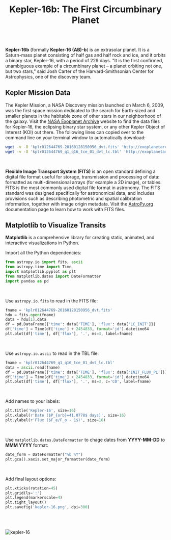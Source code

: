 <h1 align="center" style={{marginTop: "2em"}}><b>Kepler-16b:</b> The First Circumbinary Planet</h1>

<br/><br/>

**Kepler-16b** (formally **Kepler-16 (AB)-b**) is an extrasolar planet. It is a Saturn-mass planet consisting of half gas and half rock and ice, and it orbits a binary star, Kepler-16, with a period of 229 days. "It is the first confirmed, unambiguous example of a circumbinary planet – a planet orbiting not one, but two stars," said Josh Carter of the Harvard-Smithsonian Center for Astrophysics, one of the discovery team.

<h2 style={{marginTop: "2em"}}>Kepler Mission Data</h2>

The Kepler Mission, a NASA Discovery mission launched on March 6, 2009, was the first space mission dedicated to the search for Earth-sized and smaller planets in the habitable zone of other stars in our neighborhood of the galaxy. Visit the [NASA Exoplanet Archive](https://exoplanetarchive.ipac.caltech.edu/index.html) website to find the data files for Kepler-16, the eclipsing binary star system, or any other Kepler Object of Interest (KOI) out there. The following lines can copied over to the command line on your terminal window to automatically download:

```bash
wget -v -O 'kplr012644769-20160128150956_dvt.fits' 'http://exoplanetarchive.ipac.caltech.edu:80/data/ETSS//KeplerDV/005/713/24/kplr012644769-20160128150956_dvt.fits'
wget -v -O 'kplr012644769_q1_q16_tce_01_dvt_lc.tbl' 'http://exoplanetarchive.ipac.caltech.edu:80/data/ETSS//KeplerDV/000/866/64/kplr012644769_q1_q16_tce_01_dvt_lc.tbl'
```

<br/>

**Flexible Image Transport System (FITS)** is an open standard defining a digital file format useful for storage, transmission and processing of data: formatted as multi-dimensional arrays (for example a 2D image), or tables. FITS is the most commonly used digital file format in astronomy. The FITS standard was designed specifically for astronomical data, and includes provisions such as describing photometric and spatial calibration information, together with image origin metadata. Visit the [AstroPy.org](https://docs.astropy.org/en/stable/io/fits/) documentation page to learn how to work with FITS files.

<h2 style={{marginTop: "2em"}}>Matplotlib to Visualize Transits</h2>

**Matplotlib** is a comprehensive library for creating static, animated, and interactive visualizations in Python.

Import all the Python dependencies:

```python
from astropy.io import fits, ascii
from astropy.time import Time
import matplotlib.pyplot as plt
from matplotlib.dates import DateFormatter
import pandas as pd
```

<br/>

Use `astropy.io.fits` to read in the FITS file:

```python
fname = 'kplr012644769-20160128150956_dvt.fits'
hdu = fits.open(fname)
data = hdu[1].data
df = pd.DataFrame({'time': data['TIME'], 'flux': data['LC_INIT']})
df['time'] = Time(df['time'] + 2454833, format='jd').datetime64
plt.plot(df['time'], df['flux'], '.', ms=3, label=fname)
```

<br/>

Use `astropy.io.ascii` to read in the TBL file:

```python
fname = 'kplr012644769_q1_q16_tce_01_dvt_lc.tbl'
data = ascii.read(fname)
df = pd.DataFrame({'time': data['TIME'], 'flux': data['INIT_FLUX_PL']})
df['time'] = Time(df['time'] + 2454833, format='jd').datetime64
plt.plot(df['time'], df['flux'], '.', ms=3, c='C0', label=fname)
```

<br/>

Add names to your labels:

```python
plt.title('Kepler-16', size=16)
plt.xlabel(r'Date ($P_{orb}=41.0778$ days)', size=16)
plt.ylabel(r'Flux ($F_e/F_o - 1$)', size=16)
```

<br/>

Use `matplotlib.dates.DateFormatter` to chage dates from **YYYY-MM-DD** to **MMM YYYY** format:

```python
date_form = DateFormatter("%b %Y")
plt.gca().xaxis.set_major_formatter(date_form)
```

<br/>

Add final layout options:

```python
plt.xticks(rotation=45)
plt.grid(ls=':')
plt.legend(markerscale=4)
plt.tight_layout()
plt.savefig('kepler-16.png', dpi=300)
```

<br/><br/>

![kepler-16](../../images/kepler-16.png)